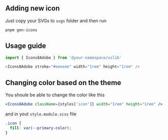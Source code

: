 


<Meta title="Icons" />

## Adding new icon

Just copy your SVGs to `svgs` folder and then run

```sh
pnpm gen-icons
```

## Usage guide
```js
import { Icons8Adobe } from '@your-namespace/uilib'

<Icons8Adobe stroke="#eeeeee" width="1rem" height="1rem" />
```

## Changing color based on the theme

You shoule be able to change the color like this 

```jsx
<Icons8Adobe className={styles['icon']} width="1rem" height="1rem" />

```
and in yout `style.module.scss` file
```css
.icon {
  fill: var(--primary-color);
}
```

<IconsView />


